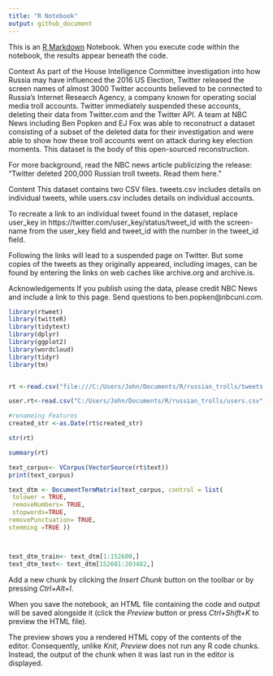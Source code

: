 ```yaml
---
title: "R Notebook"
output: github_document
---
```


This is an [R Markdown](http://rmarkdown.rstudio.com) Notebook. When you execute code within the notebook, the results appear beneath the code. 

Context
As part of the House Intelligence Committee investigation into how Russia may have influenced the 2016 US Election, Twitter released the screen names of almost 3000 Twitter accounts believed to be connected to Russia’s Internet Research Agency, a company known for operating social media troll accounts. Twitter immediately suspended these accounts, deleting their data from Twitter.com and the Twitter API. A team at NBC News including Ben Popken and EJ Fox was able to reconstruct a dataset consisting of a subset of the deleted data for their investigation and were able to show how these troll accounts went on attack during key election moments. This dataset is the body of this open-sourced reconstruction.

For more background, read the NBC news article publicizing the release: "Twitter deleted 200,000 Russian troll tweets. Read them here."

Content
This dataset contains two CSV files. tweets.csv includes details on individual tweets, while users.csv includes details on individual accounts.

To recreate a link to an individual tweet found in the dataset, replace user_key in https://twitter.com/user_key/status/tweet_id with the screen-name from the user_key field and tweet_id with the number in the tweet_id field.

Following the links will lead to a suspended page on Twitter. But some copies of the tweets as they originally appeared, including images, can be found by entering the links on web caches like archive.org and archive.is.

Acknowledgements
If you publish using the data, please credit NBC News and include a link to this page. Send questions to ben.popken@nbcuni.com. 

```r

library(rtweet)
library(twitteR)
library(tidytext)
library(dplyr)
library(ggplot2)
library(wordcloud)
library(tidyr)
library(tm)


rt <-read.csv("file:///C:/Users/John/Documents/R/russian_trolls/tweets.csv/tweets.csv")

user.rt<-read.csv("C:/Users/John/Documents/R/russian_trolls/users.csv")

#renameing Features
created_str <-as.Date(rt$created_str)

str(rt)

summary(rt)


```

```r

text_corpus<- VCorpus(VectorSource(rt$text))
print(text_corpus)

text_dtm <- DocumentTermMatrix(text_corpus, control = list(
 tolower = TRUE,
 removeNumbers= TRUE,
 stopwords=TRUE,
removePunctuation= TRUE,
stemming =TRUE )) 




```
```r
text_dtm_train<- text_dtm[1:152600,]
text_dtm_test<- text_dtm[152601:203482,]


```

Add a new chunk by clicking the *Insert Chunk* button on the toolbar or by pressing *Ctrl+Alt+I*.

When you save the notebook, an HTML file containing the code and output will be saved alongside it (click the *Preview* button or press *Ctrl+Shift+K* to preview the HTML file).

The preview shows you a rendered HTML copy of the contents of the editor. Consequently, unlike *Knit*, *Preview* does not run any R code chunks. Instead, the output of the chunk when it was last run in the editor is displayed.
